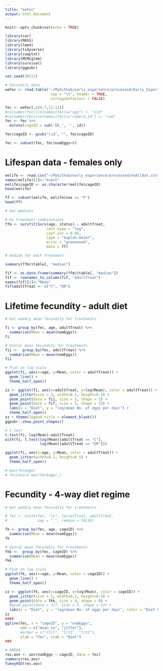 ```yaml
---
title: "eeFec"
output: html_document
---
```


```r
knitr::opts_chunk$set(echo = TRUE)

library(car)
library(MASS)
library(lme4)
library(tidyverse)
library(cowplot)
library(MCMCglmm)
library(survival)
library(ggpubr)

set.seed(30111)
```

```r
# Fecundity data
eeFec <- read.table("~/MyGithub/early_experience/processed/Early_Experience_LiFec.txt",
                     sep = "\t", header = TRUE,
                     stringsAsFactors = FALSE) 

fec <- eeFec[,c(4:7,11:12)]
#colnames(fec)[colnames(fec)=="age"] <- "old"
#colnames(fec)[colnames(fec)=="camera_id"] <- "cam"
fec <- fec %>% 
  mutate(cageID = sub('EE_', '', id))

fec$cageID <- gsub("\\d", "", fec$cageID)

fec <- subset(fec, fec$numEggs>0)
```

# Lifespan data - females only

```r
eelife <- read.csv("~/MyGithub/early_experience/processed/eeAlldat.csv", header=TRUE)
names(eelife)[1]<-"event"
eelife$cageID <- as.character(eelife$cageID)
head(eelife)

ff <- subset(eelife, eelife$sex == "F")
head(ff)

# Get medians

# by treatment combinations
ffm <- survfit(Surv(age, status) ~ adultTreat,
                   conf.type = "log", 
                   conf.int = 0.95,
                   type = "kaplan-meier",
                   error = "greenwood",
                   data = ff)

# median for each treatment

summary(ffm)$table[, "median"]

fif <- as.data.frame(summary(ffm)$table[, "median"])
fif <- rownames_to_column(fif, "adultTreat")
names(fif)[2]<-"Mean"
fif$adultTreat <- c("C", "DR")

```

# Lifetime fecundity - adult diet

```r

# Get weekly mean fecundity for treatments

fi <- group_by(fec, age, adultTreat) %>% 
  summarise(Mean = mean(numEggs))
fi

# Overal mean fecundity for treatments
fii <-  group_by(fec, adultTreat) %>%
  summarise(Mean = mean(numEggs))
fii

# Plot on log scale
ggplot(fi, aes(x=age, y=Mean, color = adultTreat)) + 
  geom_line() +
  theme_half_open()

zz <- ggplot(fi, aes(x=adultTreat, y=log(Mean), color = adultTreat)) + 
  geom_jitter(size = 3, width=0.1, height=0.5) +
  geom_point(data = fii, size = 5, shape = 2) +
  geom_point(data = fif, size = 5, shape = 23) +
  labs(x = "Diet", y = "log(mean No. of eggs per day)") +
  theme_half_open()
zz + theme(legend.title = element_blank())
ggpubr::show_point_shapes()

# t-test
t.test(fi, log(Mean)~adultTreat)
with(fi, t.test(log(Mean)[adultTreat == "C"], 
                log(Mean)[adultTreat == "DR"]))

ggplot(fi, aes(x=age, y=Mean, color = adultTreat)) + 
  geom_jitter(width=0.1, height=0.5) +
  theme_half_open()

# max(fec$age)
# fec[which.max(fec$age),]
```

# Fecundity - 4-way diet regime

```r
# Get weekly mean fecundity for treatments

# fec <- unite(fec, "lv", larvalTreat, adultTreat, 
#              sep = "_", remove = FALSE)

fk <- group_by(fec, age, cageID) %>% 
  summarise(Mean = mean(numEggs))
fk

# Overal mean fecundity for treatments
fkk <-  group_by(fec, cageID) %>%
  summarise(Mean = mean(numEggs))
fkk

# Plot on log scale
ggplot(fk, aes(x=age, y=Mean, color = cageID)) + 
  geom_line() +
  theme_half_open()

zz <- ggplot(fk, aes(x=cageID, y=log(Mean), color = cageID)) + 
  geom_jitter(size = 2, width=0.1, height=0.5) +
  geom_point(data = fkk, size = 4, shape = 0) +
  #geom_point(data = fif, size = 5, shape = 23) +
  labs(x = "Diet", y = "log(mean No. of eggs per day)", color = "Diet Combination", title = "Logarithmic Mean No. of Eggs by Diet") + theme_half_open()
zz
####
ggline(fec, x = "cageID", y = "numEggs", 
       add = c("mean_se", "jitter"), 
       #order = c("ctrl", "trt1", "trt2"),
       ylab = "Fec", xlab = "Diet")
###

# ANOVA
res.aov <- aov(numEggs ~ cageID, data = fec)
summary(res.aov)
TukeyHSD(res.aov)
```





